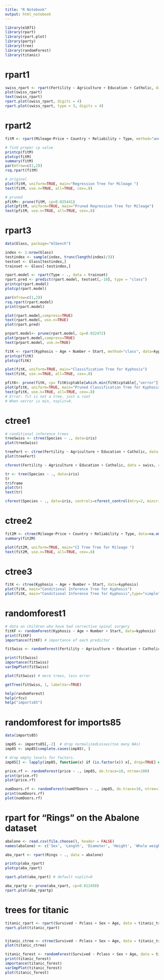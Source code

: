 ```yaml
---
title: "R Notebook"
output: html_notebook
---
```


```r
library(e1071)
library(rpart)
library(rpart.plot)
library(party)
library(tree)
library(randomForest)
library(titanic)
```

# rpart1

```r
swiss_rpart <- rpart(Fertility ~ Agriculture + Education + Catholic, data = swiss)
plot(swiss_rpart) 
text(swiss_rpart) 
rpart.plot(swiss_rpart, digits = 4)
rpart.plot(swiss_rpart, type = 3, digits = 4)
```

# rpart2

```r
fitM <- rpart(Mileage~Price + Country + Reliability + Type, method="anova", data=cu.summary)

# find proper cp value
printcp(fitM)
plotcp(fitM)
summary(fitM)
par(mfrow=c(1,2)) 
rsq.rpart(fitM) 
```

```r
# original
plot(fitM, uniform=TRUE, main="Regression Tree for Mileage ")
text(fitM, use.n=TRUE, all=TRUE, cex=.8)

# pruned
pfitM<- prune(fitM, cp=0.025441)
plot(pfitM, uniform=TRUE, main="Pruned Regression Tree for Mileage")
text(pfitM, use.n=TRUE, all=TRUE, cex=.8)
```

# rpart3

```r
data(Glass, package="mlbench")

index <- 1:nrow(Glass)
testindex <- sample(index, trunc(length(index)/3))
testset <- Glass[testindex,]
trainset <- Glass[-testindex,]

rpart.model <- rpart(Type ~ ., data = trainset)
rpart.pred <- predict(rpart.model, testset[,-10], type = "class")
printcp(rpart.model)
plotcp(rpart.model)
```

```r
par(mfrow=c(1,2))
rsq.rpart(rpart.model)
print(rpart.model)
```

```r
plot(rpart.model,compress=TRUE)
text(rpart.model, use.n=TRUE)
plot(rpart.pred)

prpart.model<- prune(rpart.model, cp=0.022472)
plot(prpart.model,compress=TRUE)
text(prpart.model, use.n=TRUE)
```
```r
fitK <- rpart(Kyphosis ~ Age + Number + Start, method="class", data=kyphosis)
printcp(fitK) 
plotcp(fitK)
```

```r
plot(fitK, uniform=TRUE, main="Classification Tree for Kyphosis")
text(fitK, use.n=TRUE, all=TRUE, cex=.8)
```

```r
pfitK<- prune(fitK, cp= fitK$cptable[which.min(fitK$cptable[,"xerror"]),"CP"])
plot(pfitK, uniform=TRUE, main="Pruned Classification Tree for Kyphosis")
text(pfitK, use.n=TRUE, all=TRUE, cex=.8)
# Error: fit is not a tree, just a root
# When xerror is min, nsplit=0.
```

# ctree1

```r
# conditional inference trees
treeSwiss <- ctree(Species ~ ., data=iris)
plot(treeSwiss)
```

```r
treeFert <- ctree(Fertility ~ Agriculture + Education + Catholic, data = swiss)
plot(treeFert)

cforest(Fertility ~ Agriculture + Education + Catholic, data = swiss, controls=cforest_control(mtry=2, mincriterion=0))
```

```r
tr <- tree(Species ~ ., data=iris)
tr
tr$frame
plot(tr)
text(tr)
```

```r
cforest(Species ~ ., data=iris, controls=cforest_control(mtry=2, mincriterion=0))
```

# ctree2

```r
fit2M <- ctree(Mileage~Price + Country + Reliability + Type, data=na.omit(cu.summary))
summary(fit2M)

plot(fit2M, uniform=TRUE, main="CI Tree Tree for Mileage ")
text(fit2M, use.n=TRUE, all=TRUE, cex=.8)
```

# ctree3

```r
fitK <- ctree(Kyphosis ~ Age + Number + Start, data=kyphosis)
plot(fitK, main="Conditional Inference Tree for Kyphosis")
plot(fitK, main="Conditional Inference Tree for Kyphosis",type="simple")
```

# randomforest1

```r
# data on children who have had corrective spinal surgery
fitKF <- randomForest(Kyphosis ~ Age + Number + Start, data=kyphosis)
print(fitKF) 
importance(fitKF) # importance of each predictor
```

```r
fitSwiss <- randomForest(Fertility ~ Agriculture + Education + Catholic, data = swiss)

print(fitSwiss) 
importance(fitSwiss) 
varImpPlot(fitSwiss)

plot(fitSwiss) # more trees, less error

getTree(fitSwiss, 1, labelVar=TRUE)
```

```r
help(randomForest)
help(rfcv)
help("imports85")
```

# randomforest for imports85

```r
data(imports85)

imp85 <- imports85[,-2]  # drop normalizedLosses(too many NAs)
imp85 <- imp85[complete.cases(imp85), ]

# drop empty levels for factors.
imp85[] <- lapply(imp85, function(x) if (is.factor(x)) x[, drop=TRUE] else x)

price.rf <- randomForest(price ~ ., imp85, do.trace=10, ntree=100)
print(price.rf)
plot(price.rf)

numDoors.rf <- randomForest(numOfDoors ~ ., imp85, do.trace=10, ntree=100)
print(numDoors.rf)
plot(numDoors.rf)
```

# rpart for “Rings” on the Abalone dataset

```r
abalone <- read.csv(file.choose(), header = FALSE)
names(abalone) <- c('Sex', 'Length', 'Diameter', 'Height', 'Whole weight', 'Shucked weight', 'Viscera weight', 'Shell weight', 'Rings')
```

```r
aba_rpart <- rpart(Rings ~ ., data = abalone)

printcp(aba_rpart)
plotcp(aba_rpart)
```
```r
rpart.plot(aba_rpart) # default nsplit=8

aba_rpartp <- prune(aba_rpart, cp=0.012458)
rpart.plot(aba_rpartp)
```

# trees for titanic

```r
titanic_rpart <- rpart(Survived ~ Pclass + Sex + Age, data = titanic_train[!is.na(titanic_train$Age),])
rpart.plot(titanic_rpart)


titanic_ctree <- ctree(Survived ~ Pclass + Sex + Age, data = titanic_train[!is.na(titanic_train$Age),])
plot(titanic_ctree)

titanic_forest <- randomForest(Survived ~ Pclass + Sex + Age, data = titanic_train[!is.na(titanic_train$Age),])
print(titanic_forest) 
importance(titanic_forest) 
varImpPlot(titanic_forest)
plot(titanic_forest) 
```

